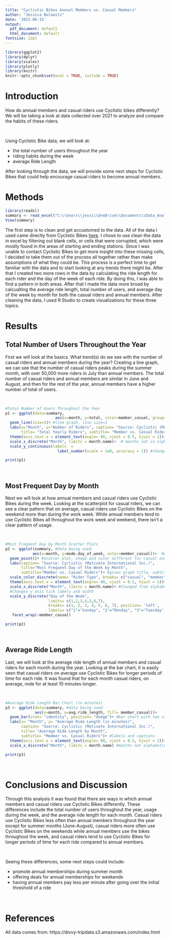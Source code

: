 ---
title: "Cyclistic Bikes Annual Members vs. Casual Members"
author: "Jessica Bolewitz"
date: '2022-06-15'
output:
  pdf_document: default
  html_document: default
fontsize: 12pt
---

```{r setup, echo=FALSE, include=FALSE }
library(ggplot2)
library(dplyr)
library(scales)
library(plotly)
library(knitr)
knitr::opts_chunk$set(eval = TRUE, include = TRUE)
```

# Introduction
How do annual members and casual riders use Cyclistic bikes differently?  We will be taking a look at data collected over 2021 to analyze and compare the habits of these riders.

&nbsp;

Using Cyclistic Bike data, we will look at:

  - the total number of users throughout the year
  - riding habits during the week
  - average Ride Length

After looking through the data, we will provide some next steps for Cyclistic Bikes that could help encourage casual riders to become annual members.



# Methods
```{r data-import, echo=FALSE, include=FALSE}
library(readxl)
summary <- read_excel("C:\\Users\\jessi\\OneDrive\\Documents\\Data_Analytics\\Google_Data_Analytics_Program\\Case_Study\\Case_Study_Bike_Share\\Year_Summary.xlsx")
View(summary)
```
The first step is to clean and get accustomed to the data. All of the data I used came directly from Cyclistic Bikes [here](https://divvy-tripdata.s3.amazonaws.com/index.html). I chose to use clean the data in excel by filtering out blank cells, or cells that were corrupted, which were mostly found in the areas of starting and ending stations. Since I was unable to contact Cyclistic Bikes to get more insight into these missing cells, I decided to take them out of the process all together rather than make assumptions of what they could be. This process is a perfect time to get familiar with the data and to start looking at any trends there might be. After that I created two more rows in the data by calculating the ride length for each rider and the day of the week of each ride. By doing this, I was able to find a pattern in both areas. After that I made the data more broad by calcualting the average ride length, total number of users, and average day of the week by month for both the casual riders and annual members. After cleaning the data, I used R Studio to create visualizations for these three topics.

\newpage

# Results

## Total Number of Users Throughout the Year

First we will look at the basics.  What trend(s) do we see with the number of casual riders and annual members during the year?
Creating a line graph, we can see that the number of casual riders peaks during the summer month, with over 50,000 more riders in July than annual members.  The total number of casual riders and annual members are similar in June and August, and then for the rest of the year, annual members have a higher number of total of users.  

&nbsp;

```{r total users, echo=FALSE, warning=FALSE}
#Total Number of Users Throughout the Year
p1 <- ggplot(data=summary, 
                      aes(x=month, y=total, color=member_casual, group=member_casual))+ #data being used
  geom_line(size=1)+ #line graph, line size=1
  labs(x="Month", y="Number of Riders", caption= "Source: Cyclistic (Motivate International Inc.)", 
       title= "Total Yearly Riders", subtitle= "Member vs. Casual Riders")+ #labels and titles
  theme(axis.text.x = element_text(angle= 90, vjust = 0.5, hjust = 1))+ #changes angle of x-axis tick labels
  scale_x_discrete("Month", limits = month.name)+  # months not in alphabetical order
  scale_y_continuous(labels  = 
                       label_number(scale = 1e0, accuracy = 1)) #changes y values to big number
```

```{r p1, echo=FALSE, fig.align='center', fig.height=3, fig.width=5, warning=FALSE}
print(p1)
```

&nbsp;

## Most Frequent Day by Month

Next we will look at how annual members and casual riders use Cyclistic Bikes during the week. Looking at the scatterplot for casual riders, we can see a clear pattern that on average, casual riders use Cyclistic Bikes  on the weekend more than during the work week.  While annual members tend to use Cyclistic Bikes all throughout the work week and weekend, there isn't a clear pattern of usage.    

&nbsp; 

```{r warning=FALSE, echo= FALSE}
#Most Frequent Day by Month Scatter Plots
p2 <- ggplot(summary, #data being used
            aes(x=month, y=mode.day_of_week, color=member_casual))+  #which elements are on each axis
  geom_point()+ #Scatter plot, shape and color different for casual and member riders
  labs(caption= "Source: Cyclistic (Motivate International Inc.)", 
       title="Most Frequent Day of the Week by Month", 
       subtitle="Member vs. Casual Riders")+ #gives graph title, subtitle, and caption
  scale_color_discrete(name= "Rider Type", breaks= c("casual", "member"), labels= c("Casual", "Member"))+
  theme(axis.text.x = element_text(angle= 90, vjust = 0.5, hjust = 1))+ #changes angle of x-axis tick labels
  scale_x_discrete("Month", limits = month.name)+ #Changed from alphabetical to month order
  #Changes y axis tick labels and width
  scale_y_discrete("Day of the Week",
                   limits= c(1,2,3,4,5,6,7),
                   breaks= c(1, 2, 3, 4, 5, 6, 7), position= 'left',
                   labels= c("1"="Sunday", "2"="Monday", "3"="Tuesday", "4"="Wednesday", "5"="Thursday", "6"="Friday", "7"="Saturday"))+
   facet_wrap(~member_casual)
```

```{r p2, echo=FALSE, fig.align='center', fig.height=3, fig.width=6, warning=FALSE}
print(p2)
```

&nbsp;

## Average Ride Length

Last, we will look at the average ride length of annual members and casual riders for each month during the year. Looking at the bar chart, it is easily seen that casual riders on average use Cyclistic Bikes for longer periods of time for each ride. It was found that for each month casual riders, on average, rode for at least 10 minutes longer.   

&nbsp;

```{r avg ride length, echo=FALSE}

#Average Ride Length Bar Chart (in minutes)
p3 <- ggplot(data=summary, #data being used
             aes(x=month, y=avg.ride_length, fill= member_casual))+ 
  geom_bar(stat= "identity", position= "dodge")+ #bar chart with two variables
  labs(x= "Month", y= "Average Ride Length (in minutes)", 
       caption= "Source: Cyclistic (Motivate International Inc.)", 
       title= "Average Ride Length by Month",
       subtitle= "Member vs. Casual Riders")+ #labels and captions
  theme(axis.text.x = element_text(angle= 90, vjust = 0.5, hjust = 1))+ # month names perpendicular
  scale_x_discrete("Month", limits = month.name) #months not alphabetical

```

```{r p3, echo=FALSE, fig.align='center', fig.height=3, fig.width=5, warning=FALSE}
print(p3)
```

&nbsp;

# Conclusions and Discussion
Through this analysis it was found that there are ways in which annual members and casual riders use Cyclistic Bikes differently.  These differences include the total number of users throughout the year, usage during the week, and the average ride length for each month. Casual riders use Cyclistic Bikes less often than annual members throughout the year except for summer months (June-August), casual riders more often use Cyclistic Bikes on the weekends while annual members use the bikes throughout the week, and casual riders tend to use Cyclistic Bikes for longer periods of time for each ride compared to annual members.

&nbsp;

Seeing these differences, some next steps could include:

  * promote annual memberships during summer month
  * offering deals for annual memberships for weekends
  * having annual members pay less per minute after going over the initial threshold of a ride

&nbsp;



# References
All data comes from:
https://divvy-tripdata.s3.amazonaws.com/index.html